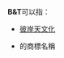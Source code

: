 '''B&T'''可以指：

* [[彼岸天文化|彼岸天文化]]
* {{Link-en|Brügger & Thomet|Brügger & Thomet}}的商標名稱

{{Disambiguation|cat=非中文名称消歧义}}